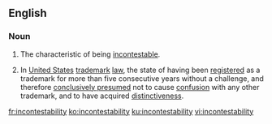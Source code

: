 ==English==

===Noun===
{{en-noun|incontestabilities}}
# The characteristic of being [[incontestable]].
# {{lb|en|legal}} In [[United States]] [[trademark]] [[law]], the state of having been [[registered]] as a trademark for more than five consecutive years without a challenge, and therefore [[conclusively presumed]] not to cause [[confusion]] with any other trademark, and to have acquired [[distinctiveness]].

[[fr:incontestability]]
[[ko:incontestability]]
[[ku:incontestability]]
[[vi:incontestability]]